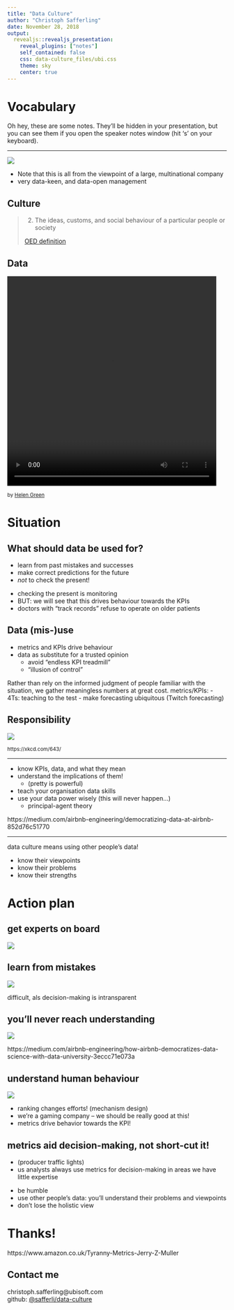 ```yaml
---
title: "Data Culture"
author: "Christoph Safferling"  
date: November 28, 2018
output: 
  revealjs::revealjs_presentation:
    reveal_plugins: ["notes"]
    self_contained: false
    css: data-culture_files/ubi.css
    theme: sky
    center: true
---
```



# Vocabulary {data-background="./data-culture_files/img/Freud.png"}

<aside class="notes">
Oh hey, these are some notes. They'll be hidden in your presentation, but you can see them if you open the speaker notes window (hit 's' on your keyboard).
</aside>

----

<!--
<video width="480" height="480" loop=false autoplay=true>
  <source src="data-culture_files/img/ubisoft.mp4" type="video/mp4">
</video> 
-->

<p class="stretch"> 
  <img src="./data-culture_files/img/ubisoft stacked logo_black.png" style="background:none; border:none; box-shadow:none; height=20%;">
</p>

<aside class="notes">
- Note that this is all from the viewpoint of a large, multinational company
- very data-keen, and data-open management
</aside>


## Culture

> (2) The ideas, customs, and social behaviour of a particular people or society  
>   
> [OED definition](https://en.oxforddictionaries.com/definition/culture)


## Data

<video width="480" height="480" loop=true autoplay=true>
  <source src="data-culture_files/img/different-faces-of-david-bowie.mp4" type="video/mp4">
</video> 

<small>by [Helen Green](http://dollychops.tumblr.com/image/107517113745)</small>



# Situation {data-background="./data-culture_files/img/business-rabbid.png"}

## What should data be used for?

- learn from past mistakes and successes
- make correct predictions for the future
- *not* to check the present!

<aside class="notes">
- checking the present is monitoring
- BUT: we will see that this drives behaviour towards the KPIs
- doctors with "track records" refuse to operate on older patients
</aside>


## Data (mis-)use 

- metrics and KPIs drive behaviour
- data as substitute for a trusted opinion
    - avoid "endless KPI treadmill"
    - "illusion of control"

<aside class="notes">
Rather than rely on the informed judgment of people familiar with the situation, we gather meaningless numbers at great cost. 
metrics/KPIs: 
- 4Ts: teaching to the test
- make forecasting ubiquitous (Twitch forecasting)
</aside>


## Responsibility

![](./data-culture_files/img/ohm.png)

<small>https://xkcd.com/643/</small>

***

- know KPIs, data, and what they mean
- understand the implications of them! 
    - (pretty is powerful)
- teach your organisation data skills
- use your data power wisely (this will never happen...)
    - principal-agent theory

<aside class="notes">
https://medium.com/airbnb-engineering/democratizing-data-at-airbnb-852d76c51770
</aside>

***

data culture means using other people's data! 

<aside class="notes">
- know their viewpoints
- know their problems
- know their strengths
</aside>


# Action plan {data-background="./data-culture_files/img/actionplan-rabbid.png"}

## get experts on board

![](./data-culture_files/img/clueless-dog.png)


## learn from mistakes 

![](data-culture_files/img/you-had-one-job-cities-skylines.jpg)

<aside class="notes">
difficult, als decision-making is intransparent
</aside>


## you'll never reach understanding

![](./data-culture_files/img/yes-no-maybe.gif)

<aside class="notes">
https://medium.com/airbnb-engineering/how-airbnb-democratizes-data-science-with-data-university-3eccc71e073a
</aside>


## understand human behaviour

![](./data-culture_files/img/psychiatrist-no-friends.jpg)

<aside class="notes">
- ranking changes efforts! (mechanism design)
- we’re a gaming company – we should be really good at this! 
- metrics drive behavior towards the KPI!
</aside>

## metrics aid decision-making, not short-cut it!

<aside class="notes">
- (producer traffic lights)
- us analysts always use metrics for decision-making in areas we have little expertise
</aside>

- be humble
- use other people's data: you'll understand their problems and viewpoints
- don't lose the holistic view

# Thanks! {data-background="./data-culture_files/img/Hanging_Rabbid.png"}

<aside class="notes">
https://www.amazon.co.uk/Tyranny-Metrics-Jerry-Z-Muller
</aside>

## Contact me

christoph.safferling@ubisoft.com  
github: <a href="https://github.com/safferli/data-culture">@safferli/data-culture</a>  





